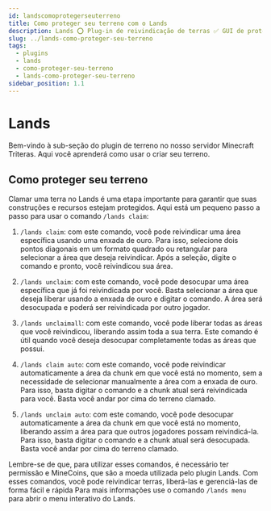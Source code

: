 ```yaml
---
id: landscomoprotegerseuterreno
title: Como proteger seu terreno com o Lands
description: Lands ⭕ Plug-in de reivindicação de terras ✅ GUI de proteção para prevenção de griefing Gerenciamento Guerras de Nações
slug: ../lands-como-proteger-seu-terreno
tags:
  - plugins
  - lands
  - como-proteger-seu-terreno
  - lands-como-proteger-seu-terreno
sidebar_position: 1.1
---
```


# Lands

Bem-vindo à sub-seção do plugin de terreno no nosso servidor Minecraft Triteras. Aqui você aprenderá como usar o criar seu terreno.

## Como proteger seu terreno

Clamar uma terra no Lands é uma etapa importante para garantir que suas construções e recursos estejam protegidos. Aqui está um pequeno passo a passo para usar o comando `/lands claim`:

1. `/lands claim`: com este comando, você pode reivindicar uma área específica usando uma enxada de ouro. Para isso, selecione dois pontos diagonais em um formato quadrado ou retangular para selecionar a área que deseja reivindicar. Após a seleção, digite o comando e pronto, você reivindicou sua área.

2. `/lands unclaim`: com este comando, você pode desocupar uma área específica que já foi reivindicada por você. Basta selecionar a área que deseja liberar usando a enxada de ouro e digitar o comando. A área será desocupada e poderá ser reivindicada por outro jogador.

3. `/lands unclaimall`: com este comando, você pode liberar todas as áreas que você reivindicou, liberando assim toda a sua terra. Este comando é útil quando você deseja desocupar completamente todas as áreas que possui.

4. `/lands claim auto`: com este comando, você pode reivindicar automaticamente a área da chunk em que você está no momento, sem a necessidade de selecionar manualmente a área com a enxada de ouro. Para isso, basta digitar o comando e a chunk atual será reivindicada para você. Basta você andar por cima do terreno clamado.

5. `/lands unclaim auto`: com este comando, você pode desocupar automaticamente a área da chunk em que você está no momento, liberando assim a área para que outros jogadores possam reivindicá-la. Para isso, basta digitar o comando e a chunk atual será desocupada. Basta você andar por cima do terreno clamado.

Lembre-se de que, para utilizar esses comandos, é necessário ter permissão e MineCoins, que são a moeda utilizada pelo plugin Lands. Com esses comandos, você pode reivindicar terras, liberá-las e gerenciá-las de forma fácil e rápida
Para mais informações use o comando `/lands menu` para abrir o menu interativo do Lands.
